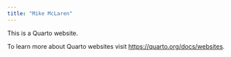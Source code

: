 ```yaml
---
title: "Mike McLaren"
---
```


This is a Quarto website.

To learn more about Quarto websites visit <https://quarto.org/docs/websites>.
